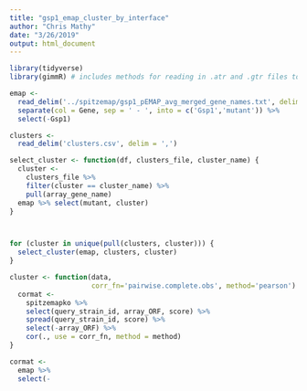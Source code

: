 ```yaml
---
title: "gsp1_emap_cluster_by_interface"
author: "Chris Mathy"
date: "3/26/2019"
output: html_document
---
```


```r
library(tidyverse)
library(gimmR) # includes methods for reading in .atr and .gtr files to hclust objects

emap <-
  read_delim('../spitzemap/gsp1_pEMAP_avg_merged_gene_names.txt', delim = '\t') %>% 
  separate(col = Gene, sep = ' - ', into = c('Gsp1','mutant')) %>% 
  select(-Gsp1)

clusters <- 
  read_delim('clusters.csv', delim = ',')
```


```r

select_cluster <- function(df, clusters_file, cluster_name) {
  cluster <-
    clusters_file %>% 
    filter(cluster == cluster_name) %>% 
    pull(array_gene_name)
  emap %>% select(mutant, cluster)
}



for (cluster in unique(pull(clusters, cluster))) {
  select_cluster(emap, clusters, cluster)
}

```






```r

cluster <- function(data, 
                    corr_fn='pairwise.complete.obs', method='pearson') {
  cormat <-
    spitzemapko %>% 
    select(query_strain_id, array_ORF, score) %>%
    spread(query_strain_id, score) %>% 
    select(-array_ORF) %>% 
    cor(., use = corr_fn, method = method)
}


```

```r
cormat <-
  emap %>% 
  select(-



```

